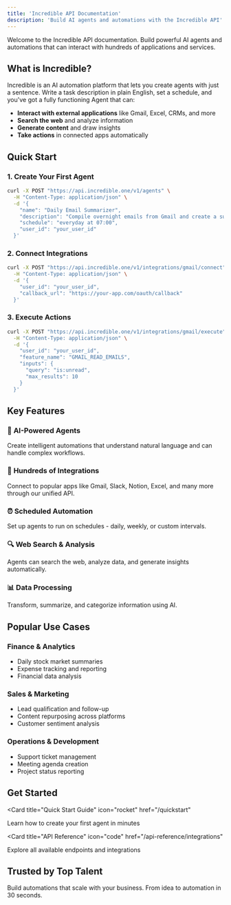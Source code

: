 ```yaml
---
title: 'Incredible API Documentation'
description: 'Build AI agents and automations with the Incredible API'
---
```


Welcome to the Incredible API documentation. Build powerful AI agents and automations that can interact with hundreds of applications and services.

## What is Incredible?

Incredible is an AI automation platform that lets you create agents with just a sentence. Write a task description in plain English, set a schedule, and you've got a fully functioning Agent that can:

- **Interact with external applications** like Gmail, Excel, CRMs, and more
- **Search the web** and analyze information
- **Generate content** and draw insights
- **Take actions** in connected apps automatically

## Quick Start

### 1. Create Your First Agent

```bash
curl -X POST "https://api.incredible.one/v1/agents" \
  -H "Content-Type: application/json" \
  -d '{
    "name": "Daily Email Summarizer",
    "description": "Compile overnight emails from Gmail and create a summary in Todoist",
    "schedule": "everyday at 07:00",
    "user_id": "your_user_id"
  }'
```

### 2. Connect Integrations

```bash
curl -X POST "https://api.incredible.one/v1/integrations/gmail/connect" \
  -H "Content-Type: application/json" \
  -d '{
    "user_id": "your_user_id",
    "callback_url": "https://your-app.com/oauth/callback"
  }'
```

### 3. Execute Actions

```bash
curl -X POST "https://api.incredible.one/v1/integrations/gmail/execute" \
  -H "Content-Type: application/json" \
  -d '{
    "user_id": "your_user_id",
    "feature_name": "GMAIL_READ_EMAILS",
    "inputs": {
      "query": "is:unread",
      "max_results": 10
    }
  }'
```

## Key Features

### 🤖 **AI-Powered Agents**
Create intelligent automations that understand natural language and can handle complex workflows.

### 🔗 **Hundreds of Integrations**
Connect to popular apps like Gmail, Slack, Notion, Excel, and many more through our unified API.

### ⏰ **Scheduled Automation**
Set up agents to run on schedules - daily, weekly, or custom intervals.

### 🔍 **Web Search & Analysis**
Agents can search the web, analyze data, and generate insights automatically.

### 📊 **Data Processing**
Transform, summarize, and categorize information using AI.

## Popular Use Cases

### **Finance & Analytics**
- Daily stock market summaries
- Expense tracking and reporting
- Financial data analysis

### **Sales & Marketing**
- Lead qualification and follow-up
- Content repurposing across platforms
- Customer sentiment analysis

### **Operations & Development**
- Support ticket management
- Meeting agenda creation
- Project status reporting

## Get Started

<Card
  title="Quick Start Guide"
  icon="rocket"
  href="/quickstart"
>
  Learn how to create your first agent in minutes
</Card>

<Card
  title="API Reference"
  icon="code"
  href="/api-reference/integrations"
>
  Explore all available endpoints and integrations
</Card>

## Trusted by Top Talent

Build automations that scale with your business. From idea to automation in 30 seconds.
